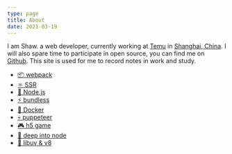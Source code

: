 ```yaml
---
type: page
title: About
date: 2021-03-19
---
```


I am Shaw. a web developer, currently working at [Temu](https://www.temu.com/) in [Shanghai, China](https://en.wikipedia.org/wiki/Shanghai). I will also spare time to participate in open source, you can find me on [Github](https://github.com/xiaoxiaojx).
This site is used for me to record notes in work and study.

- [📦 webpack](/tags/webpack)
- [⚛️ SSR](/tags/SSR)
- [🌲 Node.js](/tags/Node.js)
- [⚡️ bundless](/posts/b1)
- [🐳 Docker](/tags/docker)
- [💀 puppeteer](/tags/puppeteer)
- [🎮 h5 game](/posts/b31)
- [📖 deep into node](/posts/b33)
- [🌊 libuv & v8](/tags/C++)
